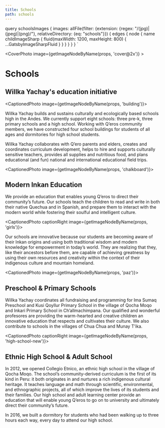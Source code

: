 ```yaml
---
title: Schools
path: schools
---
```





  query schoolsImages {
    images: allFile(filter: {extension: {regex: "/(jpg)|(jpeg)|(png)/"}, relativeDirectory: {eq: "schools"}}) {
      edges {
        node {
          name
          childImageSharp {
            fluid(maxWidth: 1200, maxHeight: 800) {
              ...GatsbyImageSharpFluid
            }
          }
        }
      }
    }
  }
`

<CoverPhoto image={getImageNodeByName(props, 'cover@2x')} >

# Schools
## Willka Yachay's education initiative

</CoverPhoto>



<CaptionedPhoto image={getImageNodeByName(props, 'building')}>

Willka Yachay builds and sustains culturally and ecologically based schools high in the Andes. We currently support eight schools: three pre-k, three primary schools and a high school. Working with Q’eros community members, we have constructed four school buildings for students of all ages and dormitories for high school students.

Willka Yachay collaborates with Q’ero parents and elders, creates and coordinates curriculum development, helps to hire and supports culturally sensitive teachers, provides all supplies and nutritious food, and plans educational (and fun) national and international educational field trips.


</CaptionedPhoto>



<CaptionedPhoto image={getImageNodeByName(props, 'chalkboard')}>

## Modern Inkan Education

We provide an education that enables young Q’eros to direct their community’s future. Our schools teach the children to read and write in both their native Quechua and in Spanish, and prepare them to interact with the modern world while fostering their soulful and intelligent culture.

</CaptionedPhoto>


<CaptionedPhoto  captionRight image={getImageNodeByName(props, 'girls')}>

Our schools are innovative because our students are becoming aware of their Inkan origins and using both traditional wisdom and modern knowledge for empowerment in today’s world. They are realizing that they, like their ancestors before them, are capable of achieving greatness by using their own resources and creativity within the context of their indigenous culture and mountain homeland.

</CaptionedPhoto>


<CaptionedPhoto image={getImageNodeByName(props, 'paz')}>

## Preschool & Primary Schools

Willka Yachay coordinates all fundraising and programming for Ima Sumaq Preschool and Kusi Qoyllur Primary School in the village of Qocha Moqo and Inkari Primary School in Ch’allmachimpana. Our qualified and wonderful profesores are providing the warm-hearted and creative children an innovative education that respects and cultivates their culture. We also contribute to schools in the villages of Chua Chua and Munay T’ika.

</CaptionedPhoto>


<CaptionedPhoto captionRight image={getImageNodeByName(props, 'high-school-new')}>

## Ethnic High School & Adult School

In 2012, we opened Collegio Etnico, an ethnic high school in the village of Qocha Moqo. The school’s community-derived curriculum is the first of its kind in Peru: it both originates in and nurtures a rich indigenous cultural heritage. It teaches language and math through scientific, environmental, and ethnographic projects, all of which improve the lives of its students and their families. Our high school and adult learning center provide an education that will enable young Q’eros to go on to university and ultimately direct their community’s future.

In 2016, we built a dormitory for students who had been walking up to three hours each way, every day to attend our high school. 

</CaptionedPhoto>

<CtaButton to="/qeros" text="Q’eros" caption="Meet the people we help" next />